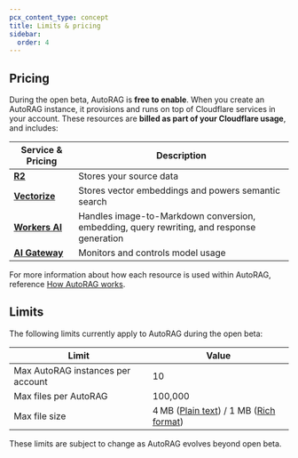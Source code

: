```yaml
---
pcx_content_type: concept
title: Limits & pricing
sidebar:
  order: 4
---
```


## Pricing

During the open beta, AutoRAG is **free to enable**. When you create an AutoRAG instance, it provisions and runs on top of Cloudflare services in your account. These resources are **billed as part of your Cloudflare usage**, and includes:

| Service & Pricing                                | Description                                                                               |
| ------------------------------------------------ | ----------------------------------------------------------------------------------------- |
| [**R2**](/r2/pricing/)                           | Stores your source data                                                                   |
| [**Vectorize**](/vectorize/platform/pricing/)    | Stores vector embeddings and powers semantic search                                       |
| [**Workers AI**](/workers-ai/platform/pricing/)  | Handles image-to-Markdown conversion, embedding, query rewriting, and response generation |
| [**AI Gateway**](/ai-gateway/reference/pricing/) | Monitors and controls model usage                                                         |

For more information about how each resource is used within AutoRAG, reference [How AutoRAG works](/autorag/concepts/how-autorag-works/).

## Limits

The following limits currently apply to AutoRAG during the open beta:

| Limit                             | Value                                                                                                                                                             |
| --------------------------------- | ----------------------------------------------------------------------------------------------------------------------------------------------------------------- |
| Max AutoRAG instances per account | 10                                                                                                                                                                |
| Max files per AutoRAG             | 100,000                                                                                                                                                           |
| Max file size                     | 4 MB ([Plain text](/autorag/configuration/data-source/#plain-text-file-types)) / 1 MB ([Rich format](/autorag/configuration/data-source/#rich-format-file-types)) |

These limits are subject to change as AutoRAG evolves beyond open beta.
